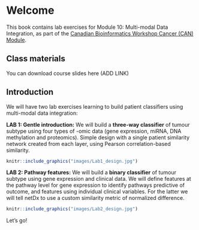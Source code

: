 # Welcome

This book contains lab exercises for Module 10: Multi-modal Data Integration, as part of the [Canadian Bioinformatics Workshop Cancer (CAN) Module](https://bioinformatics.ca/workshops/2021-cancer-analysis/).

## Class materials

You can download course slides here (ADD LINK)

## Introduction

We will have two lab exercises learning to build patient classifiers using multi-modal data integration:

**LAB 1: Gentle introduction:** We will build a **three-way classifier** of tumour subtype using four types of -omic data (gene expression, miRNA, DNA methylation and proteomics). Simple design with a single patient similarity network created from each layer, using Pearson correlation-based similarity.

```r
knitr::include_graphics("images/Lab1_design.jpg")
```

**LAB 2: Pathway features:** We will build a **binary classifier** of tumour subtype using gene expression and clinical data. We will define features at the pathway level for gene expression to identify pathways predictive of outcome, and features using individual clinical variables. For the latter we will tell netDx to use a custom similarity metric of normalized difference.

```r
knitr::include_graphics("images/Lab2_design.jpg")
```

Let's go!